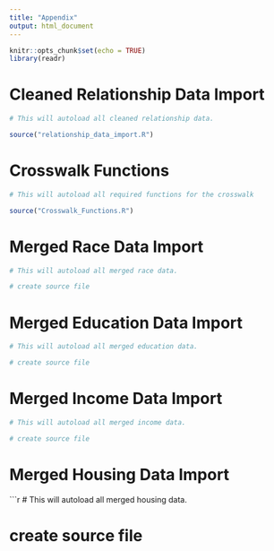 ```yaml
---
title: "Appendix"
output: html_document
---
```


```r
knitr::opts_chunk$set(echo = TRUE)
library(readr)
```



# Cleaned Relationship Data Import

```r
# This will autoload all cleaned relationship data. 

source("relationship_data_import.R")

```

# Crosswalk Functions 

```r
# This will autoload all required functions for the crosswalk

source("Crosswalk_Functions.R")

```

# Merged Race Data Import

```r
# This will autoload all merged race data. 

# create source file

```

# Merged Education Data Import

```r
# This will autoload all merged education data. 

# create source file

```

# Merged Income Data Import

```r
# This will autoload all merged income data. 

# create source file

```

# Merged Housing Data Import

```r
# This will autoload all merged housing data.  

# create source file
